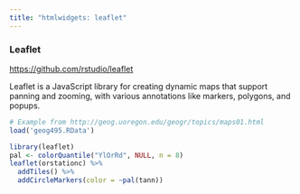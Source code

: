 ```yaml
---
title: "htmlwidgets: leaflet"
---
```


### Leaflet

<https://github.com/rstudio/leaflet>

Leaflet is a JavaScript library for creating dynamic maps that support panning and zooming, with various annotations like markers, polygons, and popups.

```r
# Example from http://geog.uoregon.edu/geogr/topics/maps01.html
load('geog495.RData')
```

```r
library(leaflet)
pal <- colorQuantile("YlOrRd", NULL, n = 8)
leaflet(orstationc) %>% 
  addTiles() %>%
  addCircleMarkers(color = ~pal(tann))
```
